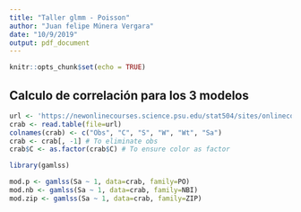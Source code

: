 ---
title: "Taller glmm - Poisson"
author: "Juan felipe Múnera Vergara"
date: "10/9/2019"
output: pdf_document
---

```{r setup, include=FALSE}
knitr::opts_chunk$set(echo = TRUE)
```

## Calculo de correlación para los 3 modelos
```{r}
url <- 'https://newonlinecourses.science.psu.edu/stat504/sites/onlinecourses.science.psu.edu.stat504/files/lesson07/crab/index.txt'
crab <- read.table(file=url)
colnames(crab) <- c("Obs", "C", "S", "W", "Wt", "Sa")
crab <- crab[, -1] # To eliminate obs
crab$C <- as.factor(crab$C) # To ensure color as factor
```

```{r, include=F}
library(gamlss)
```

```{r}
mod.p <- gamlss(Sa ~ 1, data=crab, family=PO)
mod.nb <- gamlss(Sa ~ 1, data=crab, family=NBI)
mod.zip <- gamlss(Sa ~ 1, data=crab, family=ZIP)
```

```{r}

```


